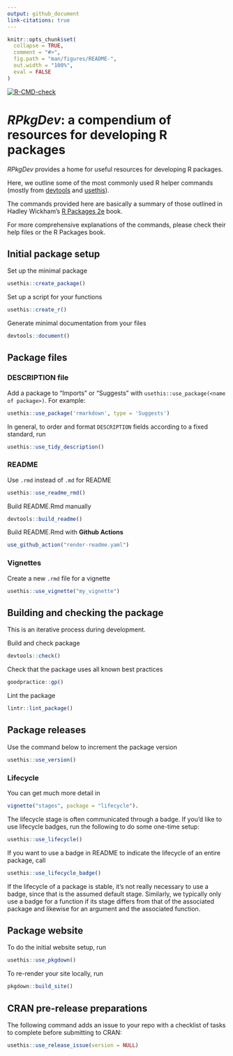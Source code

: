 ---
output: github_document
link-citations: true
---

```{r, include = FALSE}
knitr::opts_chunk$set(
  collapse = TRUE,
  comment = "#>",
  fig.path = "man/figures/README-",
  out.width = "100%",
  eval = FALSE
)
```

<!-- badges: start -->
[![R-CMD-check](https://github.com/jamesmbaazam/RPkgDev/actions/workflows/R-CMD-check.yaml/badge.svg)](https://github.com/jamesmbaazam/RPkgDev/actions/workflows/R-CMD-check.yaml)
<!-- badges: end -->

# _RPkgDev_: a compendium of resources for developing R packages

_RPkgDev_ provides a home for useful resources for developing R packages. 

Here, we outline some of the most commonly used R helper commands (mostly from [devtools](https://devtools.r-lib.org/) and [usethis](https://usethis.r-lib.org/)). 

The commands provided here are basically a summary of those outlined in 
Hadley Wickham’s [R Packages 2e](https://r-pkgs.org/) book.

For more comprehensive explanations of the commands, please check their
help files or the R Packages book.

## Initial package setup

Set up the minimal package

```r
usethis::create_package() 
```
Set up a script for your functions

```r
usethis::create_r() 
```
Generate minimal documentation from your files

```r
devtools::document()  
```

## Package files

### DESCRIPTION file

Add a package to “Imports” or “Suggests” with
`usethis::use_package(<name of package>)`. For example:

``` r
usethis::use_package('rmarkdown', type = 'Suggests')
```

In general, to order and format `DESCRIPTION` fields according to a fixed
standard, run

``` r
usethis::use_tidy_description()
```

### README 

Use `.rmd` instead of `.md` for README

``` r
usethis::use_readme_rmd()
```
Build README.Rmd manually

``` r
devtools::build_readme()
```

Build README.Rmd with **Github Actions**

``` r
use_github_action("render-readme.yaml")
```

### Vignettes

Create a new `.rmd` file for a vignette

``` r
usethis::use_vignette("my_vignette")
```

## Building and checking the package

This is an iterative process during development.

Build and check package 

``` r
devtools::check()
```

Check that the package uses all known best practices

``` r
goodpractice::gp()
```

Lint the package

``` r
lintr::lint_package()
```

## Package releases

Use the command below to increment the package version

``` r
usethis::use_version()
```

### Lifecycle

You can get much more detail in

``` r
vignette("stages", package = "lifecycle").
```

The lifecycle stage is often communicated through a badge. If you’d like
to use lifecycle badges, run the following to do some one-time setup:

``` r
usethis::use_lifecycle()
```

If you want to use a badge in README to indicate the lifecycle of an
entire package, call

``` r
usethis::use_lifecycle_badge()
```

If the lifecycle of a package is stable, it’s not really necessary to
use a badge, since that is the assumed default stage. Similarly, we
typically only use a badge for a function if its stage differs from that
of the associated package and likewise for an argument and the
associated function.

## Package website

To do the initial website setup, run

``` r
usethis::use_pkgdown()
```

To re-render your site locally, run

``` r
pkgdown::build_site()
```

## CRAN pre-release preparations

The following command adds an issue to your repo with a checklist of
tasks to complete before submitting to CRAN:

``` r
usethis::use_release_issue(version = NULL)
```



